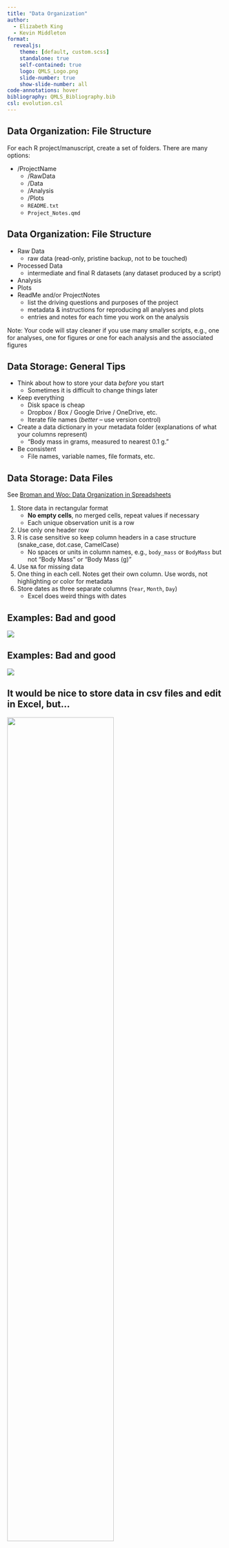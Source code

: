 ```yaml
---
title: "Data Organization"
author:
  - Elizabeth King
  - Kevin Middleton
format:
  revealjs:
    theme: [default, custom.scss]
    standalone: true
    self-contained: true
    logo: QMLS_Logo.png
    slide-number: true
    show-slide-number: all
code-annotations: hover
bibliography: QMLS_Bibliography.bib
csl: evolution.csl
---
```



## Data Organization: File Structure

For each R project/manuscript, create a set of folders. There are many options:

- /ProjectName
  - /RawData
  - /Data
  - /Analysis
  - /Plots
  - `README.txt`
  - `Project_Notes.qmd`


## Data Organization: File Structure {.smaller}

  - Raw Data
    - raw data (read-only, pristine backup, not to be touched)
  - Processed Data
    - intermediate and final R datasets (any dataset produced by a script)
  - Analysis
  - Plots
  - ReadMe and/or ProjectNotes
    - list the driving questions and purposes of the project
    - metadata & instructions for reproducing all analyses and plots
    - entries and notes for each time you work on the analysis
    
Note: Your code will stay cleaner if you use many smaller scripts, e.g., one for analyses, one for  figures *or* one for each analysis and the associated figures


## Data Storage: General Tips {.smaller}

- Think about how to store your data *before* you start
    - Sometimes it is difficult to change things later
- Keep everything
    - Disk space is cheap
    - Dropbox / Box / Google Drive / OneDrive, etc.
    - Iterate file names (*better* -- use version control)
- Create a data dictionary in your metadata folder (explanations of what your columns represent)
    - "Body mass in grams, measured to nearest 0.1 g."
- Be consistent
    - File names, variable names, file formats, etc.


## Data Storage: Data Files {.smaller}

See [Broman and Woo: Data Organization in Spreadsheets](https://kbroman.org/dataorg/)

1. Store data in rectangular format
    - **No empty cells**, no merged cells, repeat values if necessary
    - Each unique observation unit is a row
1. Use only one header row
1. R is case sensitive so keep column headers in a case structure  (snake_case, dot.case, CamelCase)
    - No spaces or units in column names, e.g., `body_mass` or `BodyMass` but not "Body Mass" or "Body Mass (g)"
1. Use `NA` for missing data
1. One thing in each cell. Notes get their own column. Use words, not highlighting or color for metadata
1. Store dates as three separate columns (`Year`, `Month`, `Day`)
    - Excel does weird things with dates


## Examples: Bad and good

![](../images/Excel_1.png){fig-align="center"}


## Examples: Bad and good

![](../images/Excel_2.png){fig-align="center"}


## It would be nice to store data in csv files and edit in Excel, but... {.nostretch}

![](https://i.imgur.com/AiwZwdq.png){fig-align="center" width=70%}


## and {.nostretch}

![](https://i.imgur.com/YlwLXJN.png){fig-align="center" width=60%}

Working with csv files in Excel *not* a viable (i.e., non-aggravating) option.

- If you are entering data, use `.xlsx`
- If you are outputting data from another program, use `.csv` or tab-delimited `.txt`/`.tbd`


## Tidy Data {.smaller}

Many ways to represent the same set of data in tables, but not all are tidy.

![](https://i.imgur.com/DrgbZQw.png){fig-align="center"}

<br />
<br />

*This is a dataset of tuberculosis cases in 1999 and 2000 from several countries from the World Health Organization. All are in the `tidyverse` package (`table1`, `table2`, and `table3`).*


## Tidy Rules

Three interrelated rules make a dataset tidy:

  1. Each variable must have its own column.
  1. Each observation must have its own row.
  1. Each value must have its own cell.
  

![](https://i.imgur.com/qav6ips.png){fig-align="center"}
 

## Which Dataset is Tidy?

![](https://i.imgur.com/DrgbZQw.png){fig-align="center"}

. . .

`table2` because only one column has values.


## How to Create Tidy Data

1. Enter data in a tidy format
    - Usually not ideal for easy collection and entry (use wide format)
1. Make your data tidy in R during data wrangling steps
    - `pivot_longer()`
    - `pivot_wider()`

Learn to go back and forth between long (tidy) and wide.


## Data Storage and Relational Data {.smaller}

-  Strive for relational data to keep your file sizes small 
    - Store data as smaller units (hierarchical and by type) and link through code
    - Use shared IDs so that you can match and merge data across files
- Use code to link by shared IDs
    - This helps avoid confusion and repetition
    - Great for large, interconnected datasets, especially those that can change
    - Data management systems play well with data in this format (e.g., Tidy, SQL)


## Data Storage and Relational Data

- Avoid "monolithic" files with redundant data
- Relate smaller data files to each other by *keys*
- Join files together for analysis

:::: {.columns}

::: {.column width="50%"}
![](../images/Excel_1.png){fig-align="center"}
:::

::: {.column width="50%"}
![](../images/Excel_3.png){fig-align="center"}
:::

::::


## Analysis workflow {.nostretch}

![](../images/Workflow.drawio.png){fig-align="center" width="80%"}
